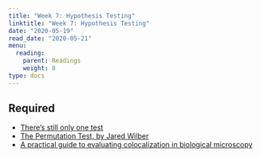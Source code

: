 ```yaml
---
title: "Week 7: Hypothesis Testing"
linktitle: "Week 7: Hypothesis Testing"
date: "2020-05-19"
read_date: "2020-05-21"
menu:
  reading:
    parent: Readings
    weight: 8
type: docs
---
```


## Required

- [There's still only one test](http://allendowney.blogspot.com/2016/06/there-is-still-only-one-test.html)
- [The Permutation Test, by Jared Wilber](https://www.jwilber.me/permutationtest/)
- [A practical guide to evaluating colocalization in biological microscopy](https://www.ncbi.nlm.nih.gov/pmc/articles/PMC3074624/)
